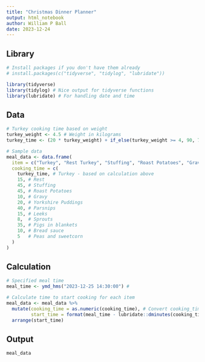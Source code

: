 ---
title: "Christmas Dinner Planner"
output: html_notebook
author: William P Ball
date: 2023-12-24
---

## Library

```{r}
# Install packages if you don't have them already
# install.packages(c("tidyverse", "tidylog", "lubridate"))

library(tidyverse)
library(tidylog) # Nice output for tidyverse functions
library(lubridate) # For handling date and time
```

## Data

```{r}
# Turkey cooking time based on weight
turkey_weight <- 4.5 # Weight in kilograms
turkey_time <- (20 * turkey_weight) + if_else(turkey_weight >= 4, 90, 70)

# Sample data
meal_data <- data.frame(
  item = c("Turkey", "Rest Turkey", "Stuffing", "Roast Potatoes", "Gravy", "Yorkshire Puddings", "Parsnips", "Leeks", "Sprouts", "Pigs in Blankets", "Bread Sauce", "Peas & Sweetcorn"),
  cooking_time = c(
    turkey_time, # Turkey - based on calculation above
    15, # Rest
    45, # Stuffing
    45, # Roast Potatoes
    10, # Gravy
    20, # Yorkshire Puddings
    40, # Parsnips
    15, # Leeks
    8,  # Sprouts
    35, # Pigs in blankets
    10, # Bread sauce
    5   # Peas and sweetcorn
  )
)
```

## Calculation

```{r}
# Specified meal time
meal_time <- ymd_hms("2023-12-25 14:30:00") # 

# Calculate time to start cooking for each item
meal_data <- meal_data %>%
  mutate(cooking_time = as.numeric(cooking_time), # Convert cooking_time to numeric if needed
         start_time = format(meal_time - lubridate::dminutes(cooking_time), "%H:%M:%S")) %>% # Format start_time for time of day
  arrange(start_time)
```

## Output

```{r}
meal_data
```
